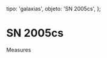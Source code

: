 
  tipo: 'galaxias',
  objeto: 'SN 2005cs',
};

# SN 2005cs

<Imagen
  src="registro/sn2005-cs_20050630_rainbowl.gif"
  fecha="20050630"
/>

Measures